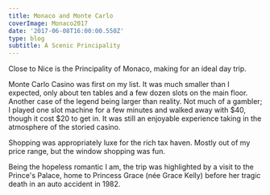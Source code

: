 ---
title: Monaco and Monte Carlo
coverImage: Monaco2017
date: '2017-06-08T16:00:00.550Z'
type: blog
subtitle: A Scenic Principality
---

Close to Nice is the Principality of Monaco, making for an ideal day trip.

Monte Carlo Casino was first on my list. It was much smaller than I expected, only about ten tables and a few dozen slots on the main floor. Another case of the legend being larger than reality. Not much of a gambler; I played one slot machine for a few minutes and walked away with $40, though it cost $20 to get in. It was still an enjoyable experience taking in the atmosphere of the storied casino.

Shopping was appropriately luxe for the rich tax haven. Mostly out of my price range, but the window shopping was fun.

Being the hopeless romantic I am, the trip was highlighted by a visit to the Prince's Palace, home to Princess Grace (née Grace Kelly) before her tragic death in an auto accident in 1982.

<Monaco2017SlideShow />
